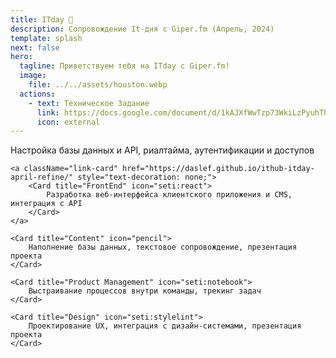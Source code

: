 ```yaml
---
title: ITday 🦖
description: Сопровождение It-дня с Giper.fm (Апрель, 2024)
template: splash
next: false
hero:
  tagline: Приветствуем тебя на ITday с Giper.fm!
  image:
    file: ../../assets/houston.webp
  actions:
    - text: Техническое Задание
      link: https://docs.google.com/document/d/1kAJXfWwTzp73WkiLzPyuhTh1ZSiAaMSlj1YPTuo1yyA/edit?usp=sharing
      icon: external
---
```



<CardGrid>
    <a className="link-card" href="/guides/backend/01-introduction/" style="text-decoration: none;">
    	<Card title="Backend" icon="setting">
    		Настройка базы данных и API, риалтайма, аутентификации и доступов
    	</Card>
    </a>

    <a className="link-card" href="https://daslef.github.io/ithub-itday-april-refine/" style="text-decoration: none;">
    	<Card title="FrontEnd" icon="seti:react">
    		Разработка веб-интерфейса клиентского приложения и CMS, интеграция с API
    	</Card>
    </a>

    <Card title="Content" icon="pencil">
    	Наполнение базы данных, текстовое сопровождение, презентация проекта
    </Card>

    <Card title="Product Management" icon="seti:notebook">
    	Выстраивание процессов внутри команды, трекинг задач
    </Card>

    <Card title="Design" icon="seti:stylelint">
    	Проектирование UX, интеграция с дизайн-системами, презентация проекта
    </Card>

</CardGrid>
